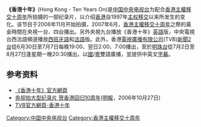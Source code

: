 '''《香港十年》'''(Hong Kong - Ten Years On)是[[中国中央电视台|中国中央电视台]]为配合[[香港主權移交十周年|香港主權移交十周年]]所拍摄的一部纪录片，以介绍[[香港|香港]]自1997年[[香港主權移交|主权移交]]以来所发生的变化。该节目于2006年11月开始拍摄，2007年6月，[[香港主權移交十周年|香港主權移交十周年]]之際的黃金時間在央視一台、四台播出。另外央視九台播放《香港十年》[[英語|英語]]版，中央電視台西法語頻道播放[[西班牙語|西班牙語]]和[[法語|法語]]版。此外，香港[[電視廣播有限公司|電視廣播有限公司]](TVB)[[無綫新聞2台|新聞2台]]從6月30日至7月7日每晚19:00、翌日2:00、7:00播出，至於[[無綫電視明珠台|明珠台]]從7月2日至8月27日逢星期一晚20:30播出，以[[現代標準漢語|國]]/[[粵語|粵]]雙語廣播，並提供中英文[[字幕|字幕]]。

==参考资料==
*[http://news.cctv.com/special/HK10year/01/index.shtml 《香港十年》官方網頁]{{Wayback|url=http://news.cctv.com/special/HK10year/01/index.shtml |date=20070809044226 }}
*[https://web.archive.org/web/20070311122346/http://hk.news.yahoo.com/061026/12/1vbl5.html 央视拍大型纪录片 贺香港回归10周年]([[明報|明報]]，2006年10月27日)
*[http://pearl.tvb.com/series/hongkong-tenyearson TVB官方網頁-香港十年]{{Wayback|url=http://pearl.tvb.com/series/hongkong-tenyearson |date=20120227045825 }}

[[Category:中国中央电视台|Category:中国中央电视台]]
[[Category:香港主權移交十周年|Category:香港主權移交十周年]]


{{tv-stub}}